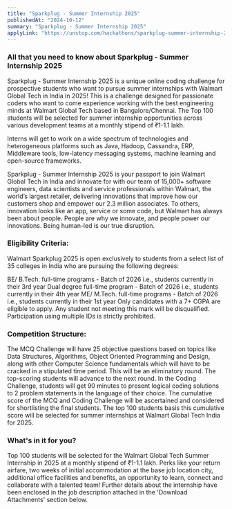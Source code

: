 ```yaml
---
title: "Sparkplug - Summer Internship 2025"
publishedAt: "2024-10-12"
summary: "Sparkplug - Summer Internship 2025"
applyLink: "https://unstop.com/hackathons/sparkplug-summer-internship-2025-walmart-global-tech-india-1175366"
---
```


### All that you need to know about Sparkplug - Summer Internship 2025

Sparkplug - Summer Internship 2025 is a unique online coding challenge for prospective students who want to pursue summer internships with Walmart Global Tech in India in 2025! This is a challenge designed for passionate coders who want to come experience working with the best engineering minds at Walmart Global Tech based in Bangalore/Chennai. The Top 100 students will be selected for summer internship opportunities across various development teams at a monthly stipend of ₹1-1.1 lakh.

Interns will get to work on a wide spectrum of technologies and heterogeneous platforms such as Java, Hadoop, Cassandra, ERP, Middleware tools, low-latency messaging systems, machine learning and open-source frameworks. 

Sparkplug - Summer Internship 2025 is your passport to join Walmart Global Tech in India and innovate for with our team of 15,000+ software engineers, data scientists and service professionals within Walmart, the world’s largest retailer, delivering innovations that improve how our customers shop and empower our 2.3 million associates. To others, innovation looks like an app, service or some code, but Walmart has always been about people. People are why we innovate, and people power our innovations. Being human-led is our true disruption.

### Eligibility Criteria:

Walmart Sparkplug 2025 is open exclusively to students from a select list of 35 colleges in India who are pursuing the following degrees: 

BE/ B.Tech. full-time programs - Batch of 2026 i.e., students currently in their 3rd year
Dual degree full-time program -  Batch of 2026 i.e., students currently in their 4th year
ME/ M.Tech. full-time programs - Batch of 2026 i.e., students currently in their 1st year 
Only candidates with a 7+ CGPA are eligible to apply. Any student not meeting this mark will be disqualified.
Participation using multiple IDs is strictly prohibited.

### Competition Structure: 

The MCQ Challenge will have 25 objective questions based on topics like Data Structures, Algorithms, Object Oriented Programming and Design, along with other Computer Science fundamentals which will have to be cracked in a stipulated time period. This will be an eliminatory round. The top-scoring students will advance to the next round.
In the Coding Challenge, students will get 90 minutes to present logical coding solutions to 2 problem statements in the language of their choice.
The cumulative score of the MCQ and Coding Challenge will be ascertained and considered for shortlisting the final students.
The top 100 students basis this cumulative score will be selected for summer internships at Walmart Global Tech India for 2025.


### What's in it for you?

Top 100 students will be selected for the Walmart Global Tech Summer Internship in 2025 at a monthly stipend of ₹1-1.1 lakh.
Perks like your return airfare, two weeks of initial accommodation at the base job location city, additional office facilities and benefits, an opportunity to learn, connect and collaborate with a talented team!
Further details about the internship have been enclosed in the job description attached in the 'Download Attachments' section below.

